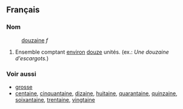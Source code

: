 ==Français==
===Nom===
:[[douzaine]] ''f''
#Ensemble comptant [[environ]] [[douze]] unités. (ex.: ''Une douzaine d'escargots.'')
===Voir aussi===
*[[grosse]]
*[[centaine]], [[cinquantaine]], [[dizaine]], [[huitaine]], [[quarantaine]], [[quinzaine]], [[soixantaine]], [[trentaine]], [[vingtaine]]
